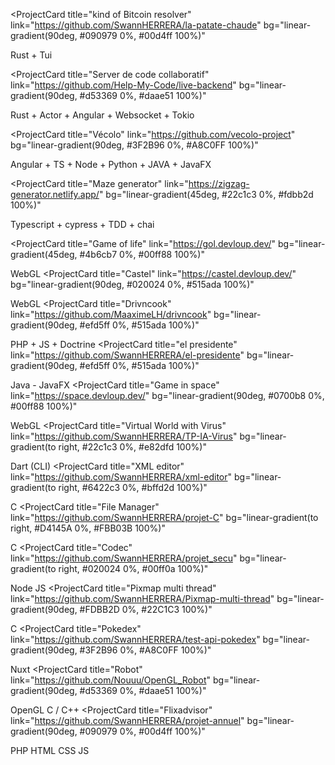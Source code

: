 <ProjectCard
  title="kind of Bitcoin resolver"
  link="https://github.com/SwannHERRERA/la-patate-chaude"
  bg="linear-gradient(90deg, #090979 0%, #00d4ff 100%)"
>
  Rust + Tui
</ProjectCard>

<ProjectCard
  title="Server de code collaboratif"
  link="https://github.com/Help-My-Code/live-backend"
  bg="linear-gradient(90deg, #d53369 0%, #daae51 100%)"
>
  Rust + Actor + Angular + Websocket + Tokio
</ProjectCard>

<ProjectCard
  title="Vécolo"
  link="https://github.com/vecolo-project"
  bg="linear-gradient(90deg, #3F2B96 0%, #A8C0FF 100%)"
>
  Angular + TS + Node + Python + JAVA + JavaFX
</ProjectCard>

<ProjectCard
  title="Maze generator"
  link="https://zigzag-generator.netlify.app/"
  bg="linear-gradient(45deg, #22c1c3 0%, #fdbb2d 100%)"
>
  Typescript + cypress + TDD + chai
</ProjectCard>

<ProjectCard
  title="Game of life"
  link="https://gol.devloup.dev/"
  bg="linear-gradient(45deg, #4b6cb7 0%, #00ff88 100%)"
>
  WebGL
</ProjectCard>
<ProjectCard
  title="Castel"
  link="https://castel.devloup.dev/"
  bg="linear-gradient(90deg, #020024 0%, #515ada 100%)"
>
  WebGL
</ProjectCard>
<ProjectCard
  title="Drivncook"
  link="https://github.com/MaaximeLH/drivncook"
  bg="linear-gradient(90deg, #efd5ff 0%, #515ada 100%)"
>
  PHP + JS + Doctrine
</ProjectCard>
<ProjectCard
  title="el presidente"
  link="https://github.com/SwannHERRERA/el-presidente"
  bg="linear-gradient(90deg, #efd5ff 0%, #515ada 100%)"
>
  Java - JavaFX
</ProjectCard>
<ProjectCard
  title="Game in space"
  link="https://space.devloup.dev/"
  bg="linear-gradient(90deg, #0700b8 0%, #00ff88 100%)"
>
  WebGL
</ProjectCard>
<ProjectCard
  title="Virtual World with Virus"
  link="https://github.com/SwannHERRERA/TP-IA-Virus"
  bg="linear-gradient(to right, #22c1c3 0%, #e82dfd 100%)"
>
  Dart (CLI)
</ProjectCard>
<ProjectCard
  title="XML editor"
  link="https://github.com/SwannHERRERA/xml-editor"
  bg="linear-gradient(to right, #6422c3 0%, #bffd2d 100%)"
>
  C
</ProjectCard>
<ProjectCard
  title="File Manager"
  link="https://github.com/SwannHERRERA/projet-C"
  bg="linear-gradient(to right, #D4145A 0%, #FBB03B 100%)"
>
  C
</ProjectCard>
<ProjectCard
  title="Codec"
  link="https://github.com/SwannHERRERA/projet_secu"
  bg="linear-gradient(to right, #020024 0%, #00ff0a 100%)"
>
  Node JS
</ProjectCard>
<ProjectCard
  title="Pixmap multi thread"
  link="https://github.com/SwannHERRERA/Pixmap-multi-thread"
  bg="linear-gradient(90deg, #FDBB2D 0%, #22C1C3 100%)"
>
  C
</ProjectCard>
<ProjectCard
  title="Pokedex"
  link="https://github.com/SwannHERRERA/test-api-pokedex"
  bg="linear-gradient(90deg, #3F2B96 0%, #A8C0FF 100%)"
>
  Nuxt
</ProjectCard>
<ProjectCard
  title="Robot"
  link="https://github.com/Nouuu/OpenGL_Robot"
  bg="linear-gradient(90deg, #d53369 0%, #daae51 100%)"
>
  OpenGL C / C++
</ProjectCard>
<ProjectCard
  title="Flixadvisor"
  link="https://github.com/SwannHERRERA/projet-annuel"
  bg="linear-gradient(90deg, #090979 0%, #00d4ff 100%)"
>
  PHP HTML CSS JS
</ProjectCard>
